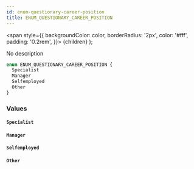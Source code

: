 ```yaml
---
id: enum-questionary-career-position
title: ENUM_QUESTIONARY_CAREER_POSITION
---
```


<span
style={{
      backgroundColor: color,
      borderRadius: '2px',
      color: '#fff',
      padding: '0.2rem',
    }}>
{children}
</span>
);

No description

```graphql
enum ENUM_QUESTIONARY_CAREER_POSITION {
  Specialist
  Manager
  Selfemployed
  Other
}
```

### Values

#### `Specialist`

#### `Manager`

#### `Selfemployed`

#### `Other`
